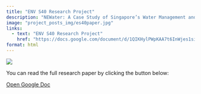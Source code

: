 ```yaml
---
title: "ENV S40 Research Project"
description: "NEWater: A Case Study of Singapore’s Water Management and What California Can Adopt From Them"
image: "project_posts_img/es40paper.jpg"
links:
  - text: "ENV S40 Research Project"
    href: "https://docs.google.com/document/d/1QIKHylPWpKAA7t6InWjes1sioWQaNH8vTFRUhdAhqBU/edit?usp=sharing"
format: html
---
```


![](project_posts_img/es40paper.jpg)

You can read the full research paper by clicking the button below:

[Open Google Doc](https://docs.google.com/document/d/1QIKHylPWpKAA7t6InWjes1sioWQaNH8vTFRUhdAhqBU/edit?usp=sharing){.btn .btn-primary target="_blank"}
